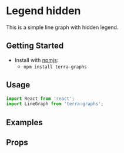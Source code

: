 
# Legend hidden

This is a simple line graph with hidden legend.

## Getting Started

- Install with [npmjs](https://www.npmjs.com):
  - `npm install terra-graphs`

## Usage

```jsx
import React from 'react';
import LineGraph from 'terra-graphs';
```
## Examples
<LineGraph />

## Props
<PropsTable />